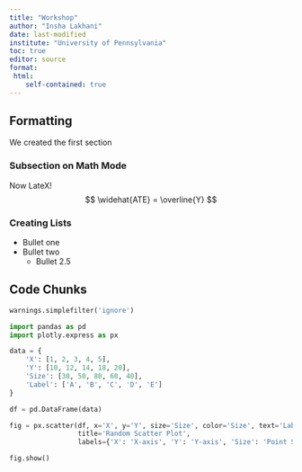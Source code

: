 ```yaml
---
title: "Workshop" 
author: "Insha Lakhani"
date: last-modified
institute: "University of Pennsylvania"
toc: true
editor: source
format:
 html:
    self-contained: true
---
```


## Formatting
 We created the first section


### Subsection on Math Mode
Now LateX!
$$
\widehat{ATE} = \overline{Y}
$$

### Creating Lists

- Bullet one
- Bullet two 
    + Bullet 2.5

## Code Chunks

```python
warnings.simplefilter('ignore')

import pandas as pd
import plotly.express as px

data = {
    'X': [1, 2, 3, 4, 5],
    'Y': [10, 12, 14, 18, 20],
    'Size': [30, 50, 80, 60, 40],
    'Label': ['A', 'B', 'C', 'D', 'E']
}

df = pd.DataFrame(data)

fig = px.scatter(df, x='X', y='Y', size='Size', color='Size', text='Label', 
                 title='Random Scatter Plot', 
                 labels={'X': 'X-axis', 'Y': 'Y-axis', 'Size': 'Point Size'})

fig.show()

```


